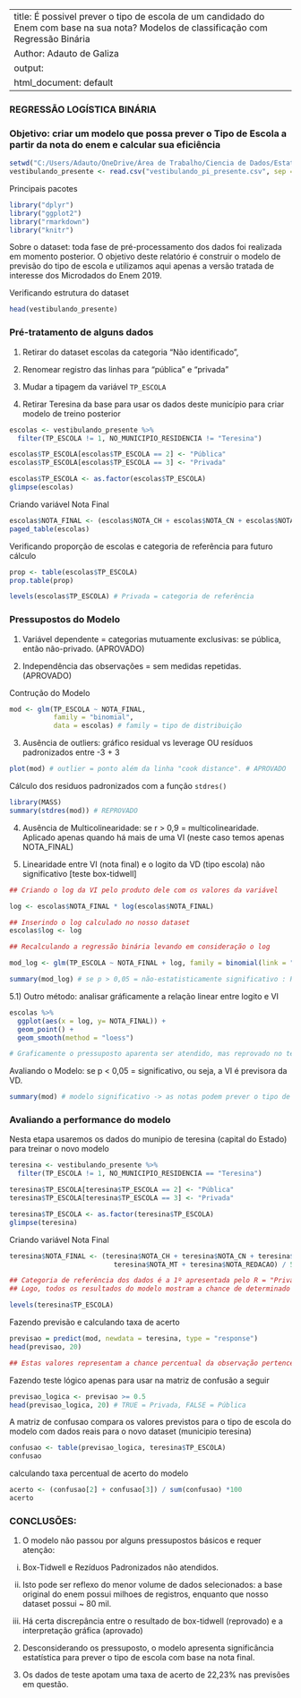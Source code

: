 ---
title: É possivel prever o tipo de escola de um candidado do Enem com base na sua nota? Modelos de classificação com Regressão Binária
Author: Adauto de Galiza
output:
  html_document: default
 ---
### REGRESSÃO LOGÍSTICA BINÁRIA
### Objetivo: criar um modelo que possa prever o Tipo de Escola a partir da nota do enem e calcular sua eficiência

```{r include=FALSE}

setwd("C:/Users/Adauto/OneDrive/Área de Trabalho/Ciencia de Dados/Estatistica com R Udemy")
vestibulando_presente <- read.csv("vestibulando_pi_presente.csv", sep = ",")

```
Principais pacotes
```{r message=FALSE, warning=FALSE}
library("dplyr")
library("ggplot2")
library("rmarkdown")
library("knitr")
```
Sobre o dataset: toda fase de pré-processamento dos dados foi realizada em momento posterior. O objetivo deste relatório é construir o modelo de previsão do tipo de escola e utilizamos aqui apenas a versão tratada de interesse dos Microdados do Enem 2019.


Verificando estrutura do dataset 
```{r}
head(vestibulando_presente)
```

### Pré-tratamento de alguns dados

1. Retirar do dataset escolas da categoria "Não identificado", 

2. Renomear registro das linhas para "pública" e "privada"

3. Mudar a tipagem da variável `TP_ESCOLA`

4. Retirar Teresina da base para usar os dados deste município para criar modelo de treino posterior
```{r}
escolas <- vestibulando_presente %>%
  filter(TP_ESCOLA != 1, NO_MUNICIPIO_RESIDENCIA != "Teresina")

escolas$TP_ESCOLA[escolas$TP_ESCOLA == 2] <- "Pública"
escolas$TP_ESCOLA[escolas$TP_ESCOLA == 3] <- "Privada"

escolas$TP_ESCOLA <- as.factor(escolas$TP_ESCOLA)
glimpse(escolas)
```
Criando variável Nota Final
```{r}
escolas$NOTA_FINAL <- (escolas$NOTA_CH + escolas$NOTA_CN + escolas$NOTA_LC + escolas$NOTA_MT + escolas$NOTA_REDACAO) / 5
paged_table(escolas)
```

Verificando proporção de escolas e categoria de referência para futuro cálculo
```{r}

prop <- table(escolas$TP_ESCOLA)
prop.table(prop)

levels(escolas$TP_ESCOLA) # Privada = categoria de referência

```

### Pressupostos do Modelo

1) Variável dependente  = categorias mutuamente exclusivas: se pública, então não-privado. (APROVADO) 


2) Independência das observações = sem medidas repetidas. (APROVADO)

Contrução do Modelo
```{r}
mod <- glm(TP_ESCOLA ~ NOTA_FINAL, 
           family = "binomial", 
           data = escolas) # family = tipo de distribuição
```
3) Ausência de outliers: gráfico residual vs leverage OU resíduos padronizados entre -3 + 3
```{r}

plot(mod) # outlier = ponto além da linha "cook distance". # APROVADO
```


Cálculo dos residuos padronizados com a função `stdres()`
```{r warning=FALSE}
library(MASS) 
summary(stdres(mod)) # REPROVADO
```
4) Ausência de Multicolinearidade: se r > 0,9 = multicolinearidade. Aplicado apenas quando há mais de uma VI (neste caso temos apenas NOTA_FINAL)

5) Linearidade entre VI (nota final) e o logito da VD (tipo escola) não significativo [teste box-tidwell]
```{r}
## Criando o log da VI pelo produto dele com os valores da variável

log <- escolas$NOTA_FINAL * log(escolas$NOTA_FINAL) 

## Inserindo o log calculado no nosso dataset
escolas$log <- log 

## Recalculando a regressão binária levando em consideração o log

mod_log <- glm(TP_ESCOLA ~ NOTA_FINAL + log, family = binomial(link = "logit"), data = escolas) 

summary(mod_log) # se p > 0,05 = não-estatisticamente significativo : REPROVADO (p-valor = 0,006)
```

5.1) Outro método: analisar gráficamente a relação linear entre logito e VI
```{r warning=FALSE}
escolas %>%
  ggplot(aes(x = log, y= NOTA_FINAL)) +
  geom_point() +
  geom_smooth(method = "loess")

# Graficamente o pressuposto aparenta ser atendido, mas reprovado no teste estatistico
```

Avaliando o Modelo: se p < 0,05 = significativo, ou seja, a VI é previsora da VD.
```{r}


summary(mod) # modelo significativo -> as notas podem prever o tipo de escola
```

### Avaliando a performance do modelo 
Nesta etapa usaremos os dados do munipio de teresina (capital do Estado) para treinar o novo modelo
```{r}
teresina <- vestibulando_presente %>%
  filter(TP_ESCOLA != 1, NO_MUNICIPIO_RESIDENCIA == "Teresina")

teresina$TP_ESCOLA[teresina$TP_ESCOLA == 2] <- "Pública"
teresina$TP_ESCOLA[teresina$TP_ESCOLA == 3] <- "Privada"

teresina$TP_ESCOLA <- as.factor(teresina$TP_ESCOLA)
glimpse(teresina)
```

Criando variável Nota Final
```{r}

teresina$NOTA_FINAL <- (teresina$NOTA_CH + teresina$NOTA_CN + teresina$NOTA_LC + 
                          teresina$NOTA_MT + teresina$NOTA_REDACAO) / 5
```

```{r}
## Categoria de referência dos dados é a 1º apresentada pelo R = "Privada". 
## Logo, todos os resultados do modelo mostram a chance de determinado aluno pertencer a essa categoria.

levels(teresina$TP_ESCOLA) 
```

Fazendo previsão e calculando taxa de acerto
```{r}

previsao = predict(mod, newdata = teresina, type = "response")
head(previsao, 20) 

## Estas valores representam a chance percentual da observação pertencer a categoria de referência (Privada)

```

Fazendo teste lógico apenas para usar na matriz de confusão a seguir
```{r}
previsao_logica <- previsao >= 0.5 
head(previsao_logica, 20) # TRUE = Privada, FALSE = Pública
```
A matriz de confusao compara os valores previstos para o tipo de escola do modelo com dados reais para o novo dataset (municipio teresina)
```{r}
confusao <- table(previsao_logica, teresina$TP_ESCOLA) 
confusao

```

calculando taxa percentual de acerto do modelo
```{r}
acerto <- (confusao[2] + confusao[3]) / sum(confusao) *100
acerto
```




### CONCLUSÕES:
 1. O modelo não passou por alguns pressupostos básicos e requer atenção:
 
 i) Box-Tidwell e Rezíduos Padronizados não atendidos.
 
ii) Isto pode ser reflexo do menor volume de dados selecionados: a base original do enem possui milhoes de registros, enquanto que nosso dataset possui ~ 80 mil.
 
iii) Há certa discrepância entre o resultado de box-tidwell (reprovado) e a interpretação gráfica (aprovado)
 
 
 2. Desconsiderando os pressuposto, o modelo apresenta significância estatística para prever o tipo de escola com base na nota final.
 
 
 3. Os dados de teste apotam uma taxa de acerto de 22,23% nas previsões em questão.
 


